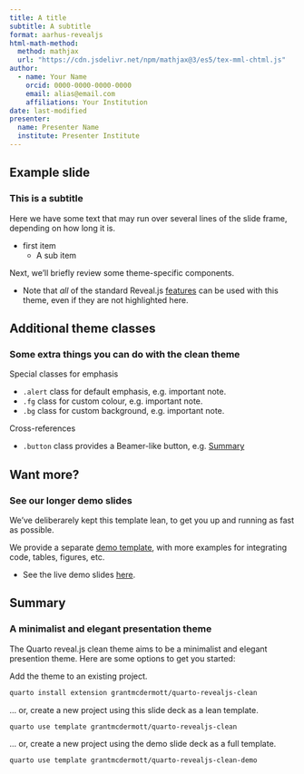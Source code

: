 ```yaml
---
title: A title
subtitle: A subtitle
format: aarhus-revealjs
html-math-method:
  method: mathjax
  url: "https://cdn.jsdelivr.net/npm/mathjax@3/es5/tex-mml-chtml.js"
author:
  - name: Your Name
    orcid: 0000-0000-0000-0000
    email: alias@email.com
    affiliations: Your Institution
date: last-modified
presenter:
  name: Presenter Name
  institute: Presenter Institute
---
```


## Example slide

### This is a subtitle

Here we have some text that may run over several lines of the slide frame,
depending on how long it is.

- first item 
    - A sub item

Next, we'll briefly review some theme-specific components.

- Note that _all_ of the standard Reveal.js
[features](https://quarto.org/docs/presentations/revealjs/)
can be used with this theme, even if they are not highlighted here.

## Additional theme classes

### Some extra things you can do with the clean theme

Special classes for emphasis

- `.alert` class for default emphasis, e.g. [important note]{.alert}.
- `.fg` class for custom colour, e.g. [important note]{.fg style="--col: #e64173"}.
- `.bg` class for custom background, e.g. [important note]{.bg style="--col: #e64173"}.

Cross-references

- `.button` class provides a Beamer-like button, e.g.
[[Summary]{.button}](#sec-summary)

## Want more?

### See our longer demo slides

We've deliberarely kept this template lean, to get you up and running as fast as
possible.

We provide a separate
[demo template](https://github.com/grantmcdermott/quarto-revealjs-clean-demo),
with more examples for integrating code, tables, figures, etc.

  - See the live demo slides
  [here](https://grantmcdermott.com/quarto-revealjs-clean-demo/template.html).

## Summary {#sec-summary}

### A minimalist and elegant presentation theme

The Quarto reveal.js clean theme aims to be a minimalist and elegant presention
theme. Here are some options to get you started:

Add the theme to an existing project.

```.bash
quarto install extension grantmcdermott/quarto-revealjs-clean
```

... or, create a new project using this slide deck as a lean template.

```.bash
quarto use template grantmcdermott/quarto-revealjs-clean
```

... or, create a new project using the demo slide deck as a full template.

```.bash
quarto use template grantmcdermott/quarto-revealjs-clean-demo
```